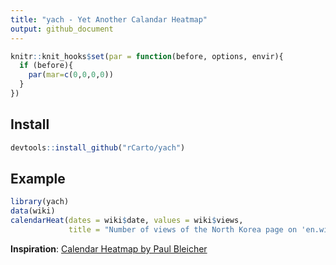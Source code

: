 ```yaml
---
title: "yach - Yet Another Calandar Heatmap"
output: github_document
---
```


```r
knitr::knit_hooks$set(par = function(before, options, envir){
  if (before){
    par(mar=c(0,0,0,0))
  } 
})
```


## Install

```r
devtools::install_github("rCarto/yach")
```

## Example

```r
library(yach)
data(wiki)
calendarHeat(dates = wiki$date, values = wiki$views,
             title = "Number of views of the North Korea page on 'en.wikipedia.org' in 2017")
```





**Inspiration**: [Calendar Heatmap by Paul Bleicher](https://github.com/iascchen/VisHealth/blob/master/R/calendarHeat.R) 
